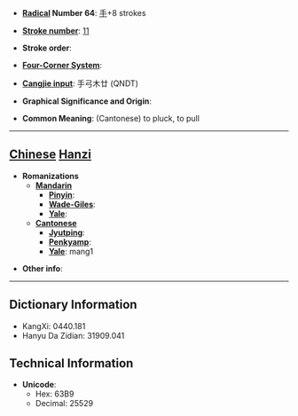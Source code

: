* '''[[Wiktionary:Chinese radical index| Radical]] Number 64''': [[Wiktionary:Chinese radical index 手|手]]+8 strokes

* '''[[Wiktionary:Chinese total strokes index|Stroke number]]''': [[Wiktionary:Chinese total strokes index 11|11]]

* '''Stroke order''': 

* '''[[Wiktionary:Chinese four corner index|Four-Corner System]]''': 

* '''[[Wiktionary:Chinese Cangjie index|Cangjie input]]''': 手弓木廿 (QNDT)

* '''Graphical Significance and Origin''': 

* '''Common Meaning''': (Cantonese) to pluck, to pull

----

== [[Chinese]] [[Hanzi]] ==

* '''Romanizations'''
** '''[[Mandarin]]'''
*** '''[[Pinyin]]''': 
*** '''[[Wade-Giles]]''': 
*** '''[[Yale]]''': 
** '''[[Cantonese]]'''
*** '''[[Jyutping]]''':
*** '''[[Penkyamp]]''': 
*** '''[[Yale]]''': mang1

* '''Other info''': 

----

== Dictionary Information ==

* KangXi: 0440.181
* Hanyu Da Zidian: 31909.041

== Technical Information ==

* '''Unicode''':
** Hex: 63B9
** Decimal: 25529